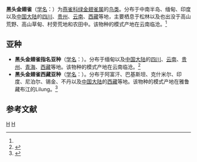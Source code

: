 {{Speciesbox 
| status = LC
| status_system = IUCN3.1
| status_ref = <ref name=iucn>{{cite iucn |author=BirdLife International |title=''Chloris ambigua'' |volume=2016 |page=e.T22720347A94665586 |date=2016 |doi=10.2305/IUCN.UK.2016-3.RLTS.T22720347A94665586.en }}</ref>
| genus = Chloris (bird)
| species = ambigua
| binomial_authority = Oustalet, 1896<ref name='id4122'>{{cite web| url =http://www.bioinfo.cn/db05/BjdwSpecies.php?action=view&id=4122| title =黑头金翅雀| work =《中国动物物种编目数据库》| publisher =中国科学院微生物研究所| author =中国科学院动物研究所| accessdate =2009-04-04| deadurl =yes| archiveurl =https://web.archive.org/web/20160305045852/http://www.bioinfo.cn/db05/BjdwSpecies.php?action=view&id=4122| archivedate =2016-03-05}}</ref>
}}

'''黑头金翅雀'''（[[学名|学名]]：{{lang|la|''Chloris ambigua''}}）为[[燕雀科|燕雀科]][[绿金翅雀属|绿金翅雀属]]的[[鸟类|鸟类]]。分布于中南半岛、缅甸、印度以及[[中国大陆|中国大陆]]的[[四川|四川]]、[[贵州|贵州]]、[[云南|云南]]、[[西藏|西藏]]等地，主要栖息于松林以及也出没于高山荒野、高山草甸、村旁荒地和农田中。该物种的模式产地在云南临沧。<ref name='id4122'/>

==亚种==
*'''黑头金翅雀指名亚种'''（[[学名|学名]]：{{lang|la|''Chloris ambigua ambigua''}}）。分布于缅甸以及[[中国大陆|中国大陆]]的[[四川|四川]]、[[云南|云南]]、[[贵州|贵州]]、[[青海|青海]]、[[西藏|西藏]]等地。该物种的模式产地在云南临沧。<ref name='id4123'>{{cite web| url =http://www.bioinfo.cn/db05/BjdwSpecies.php?action=view&id=4123| title =黑头金翅雀指名亚种| work =《中国动物物种编目数据库》| publisher =中国科学院微生物研究所| author =中国科学院动物研究所| accessdate =2009-04-04| deadurl =yes| archiveurl =https://web.archive.org/web/20160305032453/http://www.bioinfo.cn/db05/BjdwSpecies.php?action=view&id=4123| archivedate =2016-03-05}}</ref>
*'''黑头金翅雀西藏亚种'''（[[学名|学名]]：{{lang|la|''Chloris ambigua taylori''}}）。分布于阿富汗、巴基斯坦、克什米尔、印度、尼泊尔、锡金、不丹以及[[中国大陆|中国大陆]]的[[西藏|西藏]]等地。该物种的模式产地在雅鲁藏布江的Lilung。<ref name='id4124'>{{cite web| url =http://www.bioinfo.cn/db05/BjdwSpecies.php?action=view&id=4124| title =黑头金翅雀西藏亚种| work =《中国动物物种编目数据库》| publisher =中国科学院微生物研究所| author =中国科学院动物研究所| accessdate =2009-04-04| archive-date =2016-03-05| archive-url =https://web.archive.org/web/20160305003913/http://www.bioinfo.cn/db05/BjdwSpecies.php?action=view&id=4124| dead-url =yes}}</ref>

== 参考文献 ==
{{reflist}}

{{Taxonbar}}
[[Category:1896年描述的鸟类|H]]
[[Category:绿金翅雀属|H]]